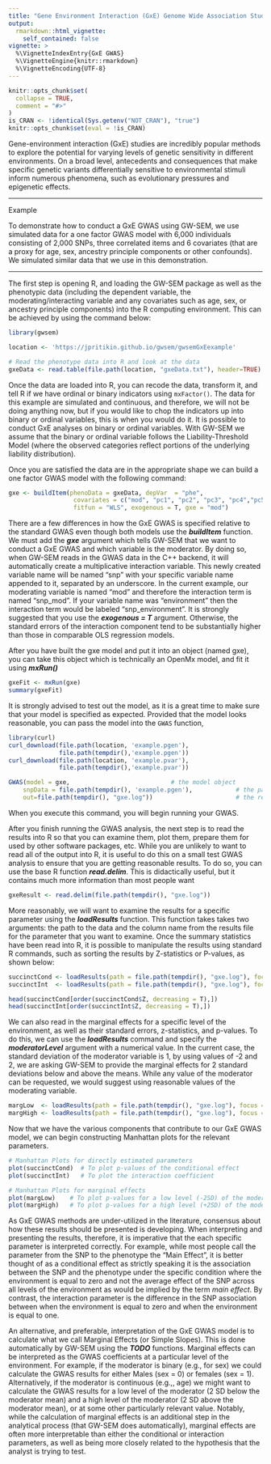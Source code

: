 ```yaml
---
title: "Gene Environment Interaction (GxE) Genome Wide Association Study"
output:
  rmarkdown::html_vignette:
    self_contained: false
vignette: >
  %\VignetteIndexEntry{GxE GWAS}
  %\VignetteEngine{knitr::rmarkdown}
  %\VignetteEncoding{UTF-8}
---
```


```r
knitr::opts_chunk$set(
  collapse = TRUE,
  comment = "#>"
)
is_CRAN <- !identical(Sys.getenv("NOT_CRAN"), "true")
knitr::opts_chunk$set(eval = !is_CRAN)
```

Gene-environment interaction (GxE) studies are incredibly popular methods to explore the potential for varying levels of genetic sensitivity in different environments. On a broad level, antecedents and consequences that make specific genetic variants differentially sensitive to environmental stimuli inform numerous phenomena, such as evolutionary pressures and epigenetic effects.

***

Example

To demonstrate how to conduct a GxE GWAS using GW-SEM, we use simulated data for a one factor GWAS model with 6,000 individuals consisting of 2,000 SNPs, three correlated items and 6 covariates (that are a proxy for age, sex, ancestry principle components or other confounds). We simulated similar data that we use in this demonstration.

***

The first step is opening R, and loading the GW-SEM package as well as the phenotypic data (including the dependent variable, the moderating/interacting variable and any covariates such as age, sex, or ancestry principle components) into the R computing environment. This can be achieved by using the command below:

```r
library(gwsem)

location <- 'https://jpritikin.github.io/gwsem/gwsemGxEexample'

# Read the phenotype data into R and look at the data
gxeData <- read.table(file.path(location, "gxeData.txt"), header=TRUE)
```

Once the data are loaded into R, you can recode the data, transform it, and tell R if we have ordinal or binary indicators using `mxFactor()`. The data for this example are simulated and continuous, and therefore, we will not be doing anything now, but if you would like to chop the indicators up into binary or ordinal variables, this is when you would do it. It is possible to conduct GxE analyses on binary or ordinal variables. With GW-SEM we assume that the binary or ordinal variable follows the Liability-Threshold Model (where the observed categories reflect portions of the underlying liability distribution).

Once you are satisfied the data are in the appropriate shape we can build a one factor GWAS model with the following command: 

```r
gxe <- buildItem(phenoData = gxeData, depVar  = "phe",
                  covariates = c("mod", "pc1", "pc2", "pc3", "pc4","pc5"),
                  fitfun = "WLS", exogenous = T, gxe = "mod")
```

There are a few differences in how the GxE GWAS is specified relative to the standard GWAS even though both models use the _**buildItem**_ function.  We must add the **_gxe_** argument which tells GW-SEM that we want to conduct a GxE GWAS and which variable is the moderator.  By doing so, when GW-SEM reads in the GWAS data in the C++ backend, it will automatically create a multiplicative interaction variable. This newly created variable name will be named "snp" with your specific variable name appended to it, separated by an underscore. In the current example, our moderating variable is named "mod" and therefore the interaction term is named "snp_mod". If your variable name was "environment" then the interaction term would be labeled "snp_environment".  It is strongly suggested that you use the **_exogenous = T_** argument. Otherwise, the standard errors of the interaction component tend to be substantially higher than those in comparable OLS regression models.

After you have built the gxe model and put it into an object (named gxe), you can take this object which is technically an OpenMx model, and fit it using **_mxRun()_**

```r
gxeFit <- mxRun(gxe)
summary(gxeFit)
```

It is strongly advised to test out the model, as it is a great time to make sure that your model is specified as expected. Provided that the model looks reasonable, you can pass the model into the `GWAS` function,

```r
library(curl)
curl_download(file.path(location, 'example.pgen'),
              file.path(tempdir(),'example.pgen'))
curl_download(file.path(location, 'example.pvar'),
              file.path(tempdir(),'example.pvar'))

GWAS(model = gxe,                            # the model object
	snpData = file.path(tempdir(), 'example.pgen'),            # the path to the snpData
	out=file.path(tempdir(), "gxe.log"))                       # the results file name

```

When you execute this command, you will begin running your GWAS.  

After you finish running the GWAS analysis, the next step is to read the results into R so that you can examine them, plot them, prepare them for used by other software packages, etc. While you are unlikely to want to read all of the output into R, it is useful to do this on a small test GWAS analysis to ensure that you are getting reasonable results. To do so, you can use the base R function **_read.delim_**.  This is didactically useful, but it contains much more information than most people want

```r
gxeResult <- read.delim(file.path(tempdir(), "gxe.log"))                            
```

More reasonably, we will want to examine the results for a specific parameter using the _**loadResults**_ function. This function takes takes two arguments: the path to the data and the column name from the results file for the parameter that you want to examine. Once the summary statistics have been read into R, it is possible to manipulate the results using standard R commands, such as sorting the results by Z-statistics or P-values, as shown below:


```r
succinctCond <- loadResults(path = file.path(tempdir(), "gxe.log"), focus =  "snp_to_phe")
succinctInt  <- loadResults(path = file.path(tempdir(), "gxe.log"), focus =  "snp_mod_to_phe")

head(succinctCond[order(succinctCond$Z, decreasing = T),])
head(succinctInt[order(succinctInt$Z, decreasing = T),])

```

We can also read in the marginal effects for a specific level of the environment, as well as their standard errors, z-statistics, and p-values. To do this, we can use the **_loadResults_** command and specify the **_moderatorLevel_** argument with a numerical value. In the current case, the standard deviation of the moderator variable is 1, by using values of -2 and 2, we are asking GW-SEM to provide the marginal effects for 2 standard deviations below and above the means.  While any value of the moderator can be requested, we would suggest using reasonable values of the moderating variable.

```r
margLow  <- loadResults(path = file.path(tempdir(), "gxe.log"), focus =  "snp_mod_to_phe", moderatorLevel= -2)
margHigh <- loadResults(path = file.path(tempdir(), "gxe.log"), focus =  "snp_mod_to_phe", moderatorLevel=  2)

```

Now that we have the various components that contribute to our GxE GWAS model, we can begin constructing Manhattan plots for the relevant parameters. 

```r
# Manhattan Plots for directly estimated parameters
plot(succinctCond)  # To plot p-values of the conditional effect
plot(succinctInt)   # To plot the interaction coefficient

# Manhattan Plots for marginal effects
plot(margLow)    # To plot p-values for a low level (-2SD) of the moderator
plot(margHigh)   # To plot p-values for a high level (+2SD) of the moderator

```

As GxE GWAS methods are under-utilized in the literature, consensus about how these results should be presented is developing.  When interpreting and presenting the results, therefore, it is imperative that the each specific parameter is interpreted correctly.  For example, while most people call the parameter from the SNP to the phenotype the "Main Effect", it is better thought of as a conditional effect as strictly speaking it is the association between the SNP and the phenotype under the specific condition where the environment is equal to zero and not the average effect of the SNP across all levels of the environment as would be implied by the term _main effect_.  By contrast, the interaction parameter is the difference in the SNP association between when the environment is equal to zero and when the environment is equal to one.

An alternative, and preferable, interpretation of the GxE GWAS model is to calculate what we call Marginal Effects (or Simple Slopes).  This is done automatically by GW-SEM using the **_TODO_** functions.  Marginal effects can be interpreted as the GWAS coefficients at a particular level of the environment.  For example, if the moderator is binary (e.g., for sex) we could calculate the GWAS results for either Males (sex = 0) or females (sex = 1). Alternatively, if the moderator is continuous (e.g.,, age) we might want to calculate the GWAS results for a low level of the moderator (2 SD below the moderator mean) and a high level of the moderator (2 SD above the moderator mean), or at some other particularly relevant value. Notably, while the calculation of marginal effects is an additional step in the analytical process (that GW-SEM does automatically), marginal effects are often more interpretable than either the conditional or interaction parameters, as well as being more closely related to the hypothesis that the analyst is trying to test.
